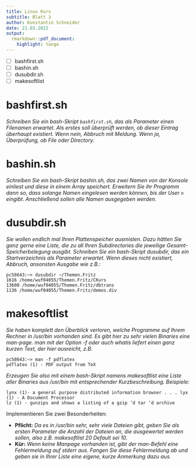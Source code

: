 ```yaml
---
title: Linux Kurs
subtitle: Blatt 3
author: Konstantin Schneider
date: 21.03.2022
output:
  rmarkdown::pdf_document:
    highlight: tango 
---
```


  * [ ] bashfirst.sh
  * [ ] bashin.sh
  * [ ] dusubdir.sh
  * [ ] makesoftlist

# bashfirst.sh

*Schreiben Sie ein bash-Skript `bashfirst.sh`, das als Parameter einen Filenamen erwartet. Als erstes soll überprüft werden, ob dieser Eintrag überhaupt existiert. Wenn nein, Abbruch mit Meldung. Wenn ja, Überprüfung, ob File oder Directory.*

# bashin.sh

*Schreiben Sie ein bash-Skript bashin.sh, das zwei Namen von der Konsole einliest und diese in einem Array speichert.
Erweitern Sie ihr Programm dann so, dass solange Namen eingelesen werden können, bis der User `n` eingibt. Anschließend sollen alle Namen ausgegeben werden.*

# dusubdir.sh

*Sie wollen endlich mal Ihren Plattenspeicher ausmisten. Dazu hätten Sie ganz gerne eine Liste, die zu all Ihren Subdirectories die jeweilige Gesamt-Speicherbelegung ausgibt. Schreiben Sie ein bash-Skript dusubdir, das ein Startverzeichnis als Parameter erwartet. Wenn dieses nicht existiert, Abbruch, ansonsten Ausgabe wie z.B.:*
```
pc58643:~> dusubdir ~/Themen.Fritz
1616 /home/wuf04055/Themen.Fritz/CKurs 
13600 /home/wuf04055/Themen.Fritz/dbtrans 
1136 /home/wuf04055/Themen.Fritz/demos.div
```

# makesoftlist

*Sie haben komplett den Überblick verloren, welche Programme auf Ihrem Rechner in /usr/bin vorhanden sind. Es gibt hier zu sehr vielen Binaries eine man-page. man mit der Option -f oder auch whatis liefert einen ganz kurzen Text, der hier ausreicht, z.B.*
```
pc58643:~> man -f pdflatex
pdflatex (1) - PDF output from TeX
```
*Erzeugen Sie also mit einem bash-Skript namens makesoftlist eine Liste aller Binaries aus /usr/bin mit entsprechender Kurzbeschreibung. Beispiele:*
```
lynx (1)- a general purpose distributed information browser . . . lyx (1) - A Document Processor
lz (1) - gunzips and shows a listing of a gzip ’d tar ’d archive
```
Implementieren Sie zwei Besonderheiten:

- **Pflicht:** *Da es in /usr/bin sehr, sehr viele Dateien gibt, geben Sie als ersten Parameter die Anzahl der Dateien an, die ausgewertet werden sollen, also z.B. makesoftlist 20 Default sei 10.*
- **Kür:** *Wenn keine Manpage vorhanden ist, gibt der man-Befehl eine Fehlermeldung auf stderr aus. Fangen Sie diese Fehlermeldung ab und geben sie in Ihrer Liste eine eigene, kurze Anmerkung dazu aus.*
